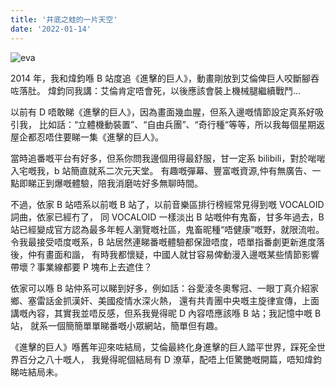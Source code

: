 ```yaml
---
title: '井底之蛙的一片天空'
date: '2022-01-14'
---
```


![eva](/image/eva.jpg)

2014 年，我和煒鈞喺 B 站度追《進擊的巨人》，動畫剛放到艾倫俾巨人咬斷腳吞咗落肚。 煒鈞同我講：艾倫肯定唔會死，以後應該會裝上機械腿繼續戰鬥...

以前有 D 唔敢睇《進擊的巨人》，因為畫面幾血腥，但系入邊嘅情節設定真系好吸引我， 比如話：“立體機動裝置”、“自由兵團”、“奇行種“等等，所以我每個星期返屋企都忍唔住要睇一集《進擊的巨人》。

當時追番嘅平台有好多，但系你問我邊個用得最舒服，甘一定系 bilibili，對於啱啱入宅嘅我，b 站簡直就系二次元天堂。 有趣嘅彈幕、豐富嘅資源,仲有無廣告、一點即睇正到爆嘅體驗，陪我消磨咗好多無聊時間。

不過，依家 B 站唔系以前嘅 B 站了，以前音樂區排行榜經常見得到嘅 VOCALOID 詞曲，依家已經冇了， 同 VOCALOID 一樣淡出 B 站嘅仲有鬼畜，甘多年過去，B 站已經變成官方認為最多年輕人瀏覽嘅社區，鬼畜昵種“唔健康”嘅野，就限流啦。 令我最接受唔度嘅系，B 站居然連睇番嘅體驗都保證唔度，唔單指番劇更新進度落後，仲有畫面和諧， 有時我都懷疑，中國人就甘容易俾動漫入邊嘅某些情節影響帶壞？事業線都要 P 塊布上去遮住？

依家可以喺 B 站仲系可以睇到好多，例如話：谷愛淩冬奧奪冠、一眼丁真介紹家鄉、塞雷話金抓漢奸、美國疫情水深火熱， 還有共青團中央嘅主旋律宣傳，上面講嘅內容，其實我並唔反感，但系我覺得昵 D 內容唔應該喺 B 站；我記憶中嘅 B 站， 就系一個簡簡單單睇番嘅小眾網站，簡單但有趣。

《進擊的巨人》喺舊年迎來咗結局，艾倫最終化身進擊的巨人踏平世界，踩死全世界百分之八十嘅人， 我覺得昵個結局有 D 潦草，配唔上佢驚艷嘅開篇，唔知煒鈞睇咗結局未。
